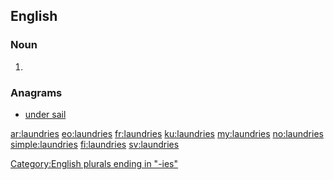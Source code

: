==English==

===Noun===
{{head|en|noun plural form}}

# {{plural of|laundry|lang=en}}

===Anagrams===
* [[under sail#English|under sail]]

[[Category:English plurals ending in "-ies"]]

[[ar:laundries]]
[[eo:laundries]]
[[fr:laundries]]
[[ku:laundries]]
[[my:laundries]]
[[no:laundries]]
[[simple:laundries]]
[[fi:laundries]]
[[sv:laundries]]